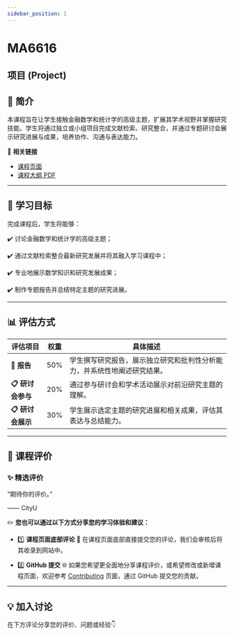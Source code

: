 ```yaml
---
sidebar_position: 1
---
```


# MA6616
## 项目 (Project)

## **📘 简介**
本课程旨在让学生接触金融数学和统计学的高级主题，扩展其学术视野并掌握研究技能。学生将通过独立或小组项目完成文献检索、研究整合，并通过专题研讨会展示研究进展与成果，培养协作、沟通与表达能力。

🔗 **相关链接**
- [课程页面](https://www.cityu.edu.hk/catalogue/pg/202425/course/MA6616.htm)
- [课程大纲 PDF](https://www.cityu.edu.hk/catalogue/pg/202425/course/MA6616.pdf)

---

## **🎯 学习目标**

完成课程后，学生将能够：

✔️ 讨论金融数学和统计学的高级主题；

✔️ 通过文献检索整合最新研究发展并将其融入学习课程中；

✔️ 专业地展示数学知识和研究发展成果；

✔️ 制作专题报告并总结特定主题的研究进展。

---

## **📊 评估方式**

| **评估项目**              | **权重** | **具体描述**                                                                                       |
|--------------------------|---------|---------------------------------------------------------------------------------------------------|
| **📂 报告**               | 50%      | 学生撰写研究报告，展示独立研究和批判性分析能力，并系统性地阐述研究结果。                                        |
| **📋 研讨会参与**           | 20%      | 通过参与研讨会和学术活动展示对前沿研究主题的理解。                                                        |
| **📋 研讨会展示**           | 30%      | 学生展示选定主题的研究进展和相关成果，评估其表达与总结能力。                                                   |

---

## **💬 课程评价**

### ✨ **精选评价**
<div className={commentStyles.commentBox}>
    <p className={commentStyles.commentText}>
        “期待你的评价。”
    </p>
    <p className={commentStyles.commentAuthor}>—— CityU</p>
</div>

✏️ **您也可以通过以下方式分享您的学习体验和建议：**

- 1️⃣ **课程页面底部评论**
💬 在课程页面底部直接提交您的评论，我们会审核后将其收录到网站中。

- 2️⃣ **GitHub 提交**
🌐 如果您希望更全面地分享课程评价，或希望修改或新增课程页面，欢迎参考 [Contributing](/contributing) 页面，通过 GitHub 提交您的贡献。

---

## **💡 加入讨论**

在下方评论分享您的评价、问题或经验👇
<Utterances />
